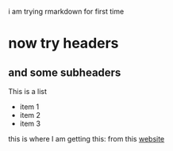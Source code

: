 i am trying rmarkdown for first time

# now try headers

## and some subheaders

This is a list

 * item 1
 * item 2
 * item 3
 
 this is where I am getting this: from this [website](https://rmarkdown.rstudio.com/articles_intro.html)